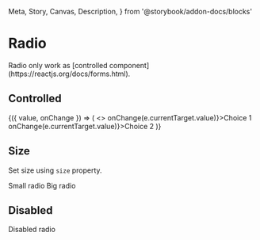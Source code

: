   Meta,
  Story,
  Canvas,
  Description,
} from '@storybook/addon-docs/blocks'

<Meta title="Components/Radio" component={Radio} />

# Radio

<Description>
  Radio only work as [controlled component](https://reactjs.org/docs/forms.html).
</Description>

## Controlled

<Canvas>
  <Story name="basic">
    <BlockList>
      <ControlValue value={false}>
        {({ value, onChange }) => (
          <>
            <Radio checked={value === "choice-1"} value="choice-1" onChange={e => onChange(e.currentTarget.value)}>Choice 1</Radio>
            <Radio checked={value === "choice-2"} value="choice-2" onChange={e => onChange(e.currentTarget.value)}>Choice 2</Radio>
          </>
        )}
      </ControlValue>
    </BlockList>
  </Story>
</Canvas>

## Size

Set size using `size` property.

<Canvas>
  <Story name="size">
    <BlockList>
      <Radio name="radio-size" size={10}>Small radio</Radio>
      <Radio name="radio-size" size={40}>Big radio</Radio>
    </BlockList>
  </Story>
</Canvas>

## Disabled

<Canvas>
  <Story name="disabled">
    <BlockList>
      <Radio name="radio-size" disabled>Disabled radio</Radio>
    </BlockList>
  </Story>
</Canvas>
